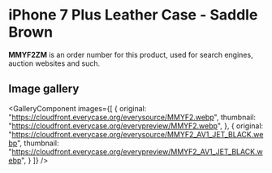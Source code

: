 
# iPhone 7 Plus Leather Case - Saddle Brown

<Callout type='info' emoji='👉🏻'>**MMYF2ZM** is an order number for this product, used for search engines, auction websites and such.</Callout>

## Image gallery

<GalleryComponent
    images={[
      {
        original: "https://cloudfront.everycase.org/everysource/MMYF2.webp",
        thumbnail: "https://cloudfront.everycase.org/everypreview/MMYF2.webp",
      },
      {
        original: "https://cloudfront.everycase.org/everysource/MMYF2_AV1_JET_BLACK.webp",
        thumbnail: "https://cloudfront.everycase.org/everypreview/MMYF2_AV1_JET_BLACK.webp",
      }
    ]}
  />
